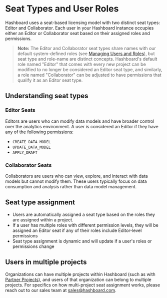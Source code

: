 # Seat Types and User Roles

Hashboard uses a seat-based licensing model with two distinct seat types: Editor and Collaborator.
Each user in your Hashboard instance occupies either an Editor or Collaborator seat based on their assigned roles and permissions.

> **Note:** The Editor and Collaborator seat types share names with our default system-defined roles
> (see [Managing Users and Roles](/docs/users-and-permissions/managing-users-and-roles)),
> but seat type and role-name are distinct concepts. Hashboard's default role named "Editor" that comes with every new project can be modified to no longer be considered an
> Editor seat type, and similarly, a role named "Collaborator" can be adjusted to have permissions that qualify it as an Editor seat type.

## Understanding seat types

### Editor Seats

Editors are users who can modify data models and have broader control over the analytics environment.
A user is considered an Editor if they have any of the following permissions:

- `CREATE_DATA_MODEL`
- `UPDATE_DATA_MODEL`
- `APPLY_DRAFT`

### Collaborator Seats

Collaborators are users who can view, explore, and interact with data models but cannot modify them.
These users typically focus on data consumption and analysis rather than data model management.

## Seat type assignment

- Users are automatically assigned a seat type based on the roles they are assigned within a project.
- If a user has multiple roles with different permission levels, they will be assigned an Editor seat if any of their roles include Editor-level permissions
- Seat type assignment is dynamic and will update if a user's roles or permissions change

## Users in multiple projects

Organizations can have multiple projects within Hashboard (such as with [Partner Projects](docs/sharing-data-externally/partner-projects)), and users of that organization can belong to multiple projects.
For specifics on how multi-project seat assignment works, please reach out to our sales team at [sales@hashboard.com](mailto:sales@hashboard.com).

